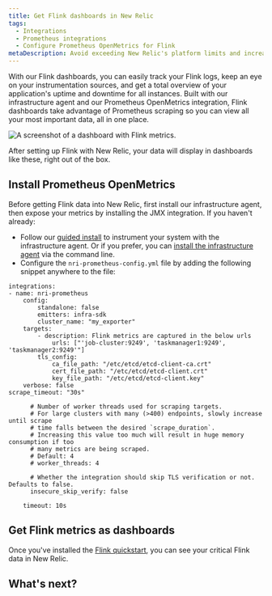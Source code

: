 ```yaml
---
title: Get Flink dashboards in New Relic
tags:
  - Integrations
  - Prometheus integrations
  - Configure Prometheus OpenMetrics for Flink
metaDescription: Avoid exceeding New Relic's platform limits and increasing your billing charges by using the Prometheus OpenMetrics integration's filtering capabilities.
---
```



With our Flink dashboards, you can easily track your Flink logs, keep an eye on your instrumentation sources, and get a total overview of your application's uptime and downtime for all instances. Built with our infrastructure agent and our Prometheus OpenMetrics integration, Flink dashboards take advantage of Prometheus scraping so you can view all your most important data, all in one place.

<img
    src={instantobservabilityFlink}
    title="Flink dashboard landing page"
    alt="A screenshot of a dashboard with Flink metrics."
/>
<figcaption>
After setting up Flink with New Relic, your data will display in dashboards like these, right out of the box. 
</figcaption> 

## Install Prometheus OpenMetrics

Before getting Flink data into New Relic, first install our infrastructure agent, then expose your metrics by installing the JMX integration. If you haven't already:

* Follow our [guided install](https://one.newrelic.com/nr1-core?account=3501165&state=a33ce5fc-d32b-e0b8-3941-30f13e4bc00b) to instrument your system with the infrastructure agent. Or if you prefer, you can [install the infrastructure agent](/docs/infrastructure/install-infrastructure-agent/linux-installation/install-infrastructure-monitoring-agent-linux) via the command line.
* Configure the `nri-prometheus-config.yml` file by adding the following snippet anywhere to the file:

```
integrations:
- name: nri-prometheus
    config:
        standalone: false
        emitters: infra-sdk
        cluster_name: "my_exporter"
    targets:
        - description: Flink metrics are captured in the below urls
            urls: ["'job-cluster:9249', 'taskmanager1:9249', 'taskmanager2:9249'"]
        tls_config:
            ca_file_path: "/etc/etcd/etcd-client-ca.crt"
            cert_file_path: "/etc/etcd/etcd-client.crt"
            key_file_path: "/etc/etcd/etcd-client.key"
    verbose: false
scrape_timeout: "30s"

      # Number of worker threads used for scraping targets.
      # For large clusters with many (>400) endpoints, slowly increase until scrape
      # time falls between the desired `scrape_duration`.
      # Increasing this value too much will result in huge memory consumption if too
      # many metrics are being scraped.
      # Default: 4
      # worker_threads: 4

      # Whether the integration should skip TLS verification or not. Defaults to false.
      insecure_skip_verify: false

    timeout: 10s

```

## Get Flink metrics as dashboards

Once you've installed the [Flink quickstart](), you can see your critical Flink data in New Relic. 

## What's next?

